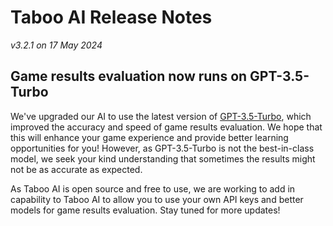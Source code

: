 # Taboo AI Release Notes

_v3.2.1 on 17 May 2024_

## Game results evaluation now runs on GPT-3.5-Turbo

We've upgraded our AI to use the latest version of [GPT-3.5-Turbo](https://platform.openai.com/docs/models/gpt-3-5-turbo), which improved the accuracy and speed of game results evaluation. We hope that this will enhance your game experience and provide better learning opportunities for you! However, as GPT-3.5-Turbo is not the best-in-class model, we seek your kind understanding that sometimes the results might not be as accurate as expected.

As Taboo AI is open source and free to use, we are working to add in capability to Taboo AI to allow you to use your own API keys and better models for game results evaluation. Stay tuned for more updates!
